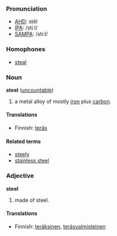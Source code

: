 ===Pronunciation===
*[[w:AHD|AHD]]: stēl
*[[w:IPA|IPA]]: /stiːl/
*[[w:SAMPA|SAMPA]]: /sti:l/

===Homophones===
*[[steal]]

===Noun===
'''steel''' ([[uncountable]])
# a metal alloy of mostly [[iron]] plus [[carbon]].

====Translations====
* Finnish: [[teräs]]

====Related terms====
*[[steely]]
*[[stainless steel]]

===Adjective===
'''steel'''

# made of steel.

====Translations====
* Finnish: [[teräksinen]], [[teräsvalmisteinen]]
